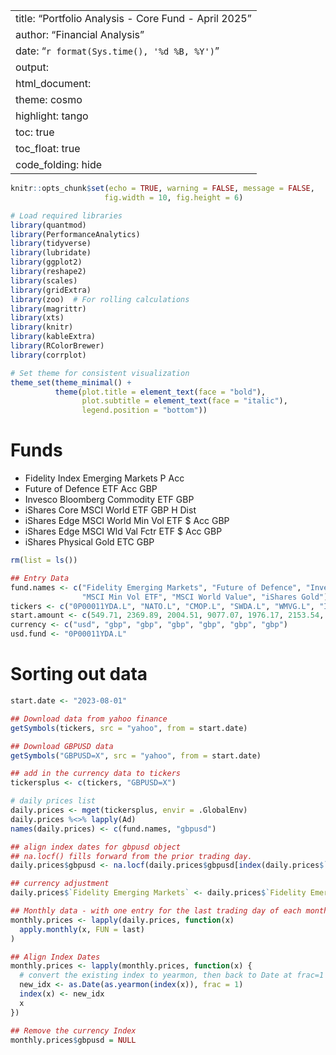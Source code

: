 
---
title: "Portfolio Analysis - Core Fund - April 2025"
author: "Financial Analysis"
date: "`r format(Sys.time(), '%d %B, %Y')`"
output: 
  html_document:
    theme: cosmo
    highlight: tango
    toc: true
    toc_float: true
    code_folding: hide
---

```r
knitr::opts_chunk$set(echo = TRUE, warning = FALSE, message = FALSE,
                     fig.width = 10, fig.height = 6)
```

```r

# Load required libraries
library(quantmod)
library(PerformanceAnalytics)
library(tidyverse)
library(lubridate)
library(ggplot2)
library(reshape2)
library(scales)
library(gridExtra)
library(zoo)  # For rolling calculations
library(magrittr)
library(xts)
library(knitr)
library(kableExtra)
library(RColorBrewer)
library(corrplot)

# Set theme for consistent visualization
theme_set(theme_minimal() + 
          theme(plot.title = element_text(face = "bold"),
                plot.subtitle = element_text(face = "italic"),
                legend.position = "bottom"))

```

# Funds

* Fidelity Index Emerging Markets P Acc
* Future of Defence ETF Acc GBP
* Invesco Bloomberg Commodity ETF GBP
* iShares Core MSCI World ETF GBP H Dist
* iShares Edge MSCI World Min Vol ETF $ Acc GBP
* iShares Edge MSCI Wld Val Fctr ETF $ Acc GBP
* iShares Physical Gold ETC GBP

```r
rm(list = ls())

## Entry Data
fund.names <- c("Fidelity Emerging Markets", "Future of Defence", "Invesco Bloomberg Commodity", "MSCI World ETF", 
                "MSCI Min Vol ETF", "MSCI World Value", "iShares Gold")
tickers <- c("0P00011YDA.L", "NATO.L", "CMOP.L", "SWDA.L", "WMVG.L", "IWFV.L", "SGLN.L")
start.amount <- c(549.71, 2369.89, 2004.51, 9077.07, 1976.17, 2153.54, 30002.04)
currency <- c("usd", "gbp", "gbp", "gbp", "gbp", "gbp", "gbp")
usd.fund <- "0P00011YDA.L"

```

# Sorting out data

```r

start.date <- "2023-08-01"

## Download data from yahoo finance
getSymbols(tickers, src = "yahoo", from = start.date)

## Download GBPUSD data
getSymbols("GBPUSD=X", src = "yahoo", from = start.date)

## add in the currency data to tickers
tickersplus <- c(tickers, "GBPUSD=X")

# daily prices list
daily.prices <- mget(tickersplus, envir = .GlobalEnv)
daily.prices %<>% lapply(Ad)
names(daily.prices) <- c(fund.names, "gbpusd")

## align index dates for gbpusd object
## na.locf() fills forward from the prior trading day.
daily.prices$gbpusd <- na.locf(daily.prices$gbpusd[index(daily.prices$`Fidelity Emerging Markets`)])

## currency adjustment
daily.prices$`Fidelity Emerging Markets` <- daily.prices$`Fidelity Emerging Markets`/daily.prices$gbpusd

## Monthly data - with one entry for the last trading day of each month
monthly.prices <- lapply(daily.prices, function(x) 
  apply.monthly(x, FUN = last)
)

## Align Index Dates
monthly.prices <- lapply(monthly.prices, function(x) {
  # convert the existing index to yearmon, then back to Date at frac=1 (month-end)
  new_idx <- as.Date(as.yearmon(index(x)), frac = 1)
  index(x) <- new_idx
  x
})

## Remove the currency Index
monthly.prices$gbpusd = NULL


```






